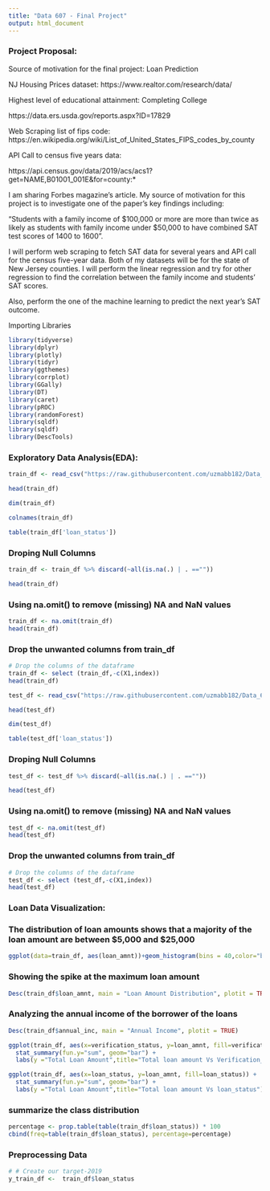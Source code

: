 ```yaml
---
title: "Data 607 - Final Project"
output: html_document
---
```


### Project Proposal:

Source of motivation for the final project: Loan Prediction

NJ Housing Prices dataset: https://www.realtor.com/research/data/

Highest level of educational attainment:	Completing College

 https://data.ers.usda.gov/reports.aspx?ID=17829
 
Web Scraping list of fips code: https://en.wikipedia.org/wiki/List_of_United_States_FIPS_codes_by_county

API Call to census five years data:

https://api.census.gov/data/2019/acs/acs1?get=NAME,B01001_001E&for=county:*

I am sharing Forbes magazine's article. My source of motivation for this project is to investigate one of the paper’s key findings including:

"Students with a family income of $100,000 or more are more than twice as likely as students with family income under $50,000 to have combined SAT test scores of 1400 to 1600".

I will perform web scraping to fetch SAT data for several years and API call for the census five-year data. Both of my datasets will be for the state of New Jersey counties. I will perform the linear regression and try for other regression to find the correlation between the family income and students' SAT scores.

Also, perform the one of the machine learning to predict the next year's SAT outcome.


Importing Libraries

```r
library(tidyverse)
library(dplyr)
library(plotly)
library(tidyr)
library(ggthemes)
library(corrplot)
library(GGally)
library(DT)
library(caret)
library(pROC)
library(randomForest)
library(sqldf)
library(sqldf)
library(DescTools)

```

### Exploratory Data Analysis(EDA):
```r
train_df <- read_csv("https://raw.githubusercontent.com/uzmabb182/Data_607_Final_Project/main/2019loans.csv")

head(train_df)
```
```r
dim(train_df)
```

```r
colnames(train_df)
```

```r
table(train_df['loan_status'])
```

### Droping Null Columns

```r
train_df <- train_df %>% discard(~all(is.na(.) | . ==""))

head(train_df)
```

### Using na.omit() to remove (missing) NA and NaN values

```r
train_df <- na.omit(train_df) 
head(train_df)
```

### Drop the unwanted columns from train_df

```r
# Drop the columns of the dataframe
train_df <- select (train_df,-c(X1,index))
head(train_df)
```



```r
test_df <- read_csv("https://raw.githubusercontent.com/uzmabb182/Data_607_Final_Project/main/2020Q1loans.csv")

head(test_df)
```
```r
dim(test_df)
```

```r
table(test_df['loan_status'])
```

### Droping Null Columns

```r
test_df <- test_df %>% discard(~all(is.na(.) | . ==""))

head(test_df)
```

### Using na.omit() to remove (missing) NA and NaN values

```r
test_df <- na.omit(test_df) 
head(test_df)
```

### Drop the unwanted columns from train_df

```r
# Drop the columns of the dataframe
test_df <- select (test_df,-c(X1,index))
head(test_df)
```

### Loan Data Visualization:
### The distribution of loan amounts shows that a majority of the loan amount are between $5,000 and $25,000

```r

ggplot(data=train_df, aes(loan_amnt))+geom_histogram(bins = 40,color="blue",fill="purple")

```

### Showing the spike at the maximum loan amount

```r
Desc(train_df$loan_amnt, main = "Loan Amount Distribution", plotit = TRUE)
```

### Analyzing the annual income of the borrower of the loans

```r
Desc(train_df$annual_inc, main = "Annual Income", plotit = TRUE)
```


```r
ggplot(train_df, aes(x=verification_status, y=loan_amnt, fill=verification_status)) +
  stat_summary(fun.y="sum", geom="bar") +
  labs(y ="Total Loan Amount",title="Total loan amount Vs Verification_Status")

```
```r
ggplot(train_df, aes(x=loan_status, y=loan_amnt, fill=loan_status)) +
  stat_summary(fun.y="sum", geom="bar") +
  labs(y ="Total Loan Amount",title="Total loan amount Vs loan_status")

```

### summarize the class distribution

```r
percentage <- prop.table(table(train_df$loan_status)) * 100
cbind(freq=table(train_df$loan_status), percentage=percentage)
```




### Preprocessing Data

```r
# # Create our target-2019
y_train_df <-  train_df$loan_status

```


